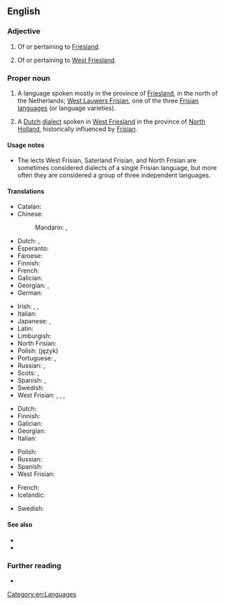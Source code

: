 ==English==
{{wp|dab=West Frisian}}
{{interwiktionary|fy}}

===Adjective===
{{en-adj|-|head=[[west|West]] [[Frisian]]}}

# Of or pertaining to [[Friesland]].
# {{lb|en|in the Netherlands}} Of or pertaining to [[West Friesland]].

===Proper noun===
{{en-proper noun|head=[[west|West]] [[Frisian]]}}

# A language spoken mostly in the province of [[Friesland]], in the north of the Netherlands; [[West Lauwers Frisian]], one of the three [[w:Frisian languages|Frisian languages]] (or language varieties).
# {{lb|en|in the Netherlands}} A [[Dutch]] [[dialect]] spoken in [[West Friesland]] in the province of [[North Holland]], historically influenced by [[Frisian]].

====Usage notes====
* The lects West Frisian, Saterland Frisian, and North Frisian are sometimes considered dialects of a single Frisian language, but more often they are considered a group of three independent languages.

====Translations====
{{trans-top|language spoken in Friesland}}
* Catalan: {{t+|ca|frisó occidental|m}}
* Chinese:
*: Mandarin: {{t|cmn|弗里西亞語|sc=Hani}}, {{t|cmn|弗里西亚语|tr=Fúlǐxīyà yǔ|sc=Hani}}
* Dutch: {{t+|nl|West-Fries|n}}, {{t|nl|Westerlauwers Fries|n}}
* Esperanto: {{t|eo|okcidentfrisa lingvo}}
* Faroese: {{t+|fo|vesturfrísiskt|n}}
* Finnish: {{t|fi|länsifriisi}}
* French: {{t+|fr|frison occidental|m}}
* Galician: {{t+|gl|frisón|m}}
* Georgian: {{t|ka|დასავლეთფრიზიული}}, {{t|ka|დასავლეთფრიზიული ენა}}
* German: {{t+|de|Westfriesisch|n}}
{{trans-mid}}
* Irish: {{t|ga|Freaslainnis|f}}, {{t|ga|Freaslainnis an Iarthir|f}}, {{t|ga|Freaslainnis Iartharach|f}}
* Italian: {{t|it|frisone occidentale|m}}
* Japanese: {{t+|ja|西フリジア語|tr=Nishi-furijia-go}}, {{t+|ja|フリジア語|tr=Furijia-go}}
* Latin: {{t|la|frisice occidentalis|m}}
* Limburgish: {{t|li|Wèsfriesj|n}}
* North Frisian: {{t|frr|Weestfrasch}}
* Polish: (język) {{t|pl|zachodniofryzyjski|m}}
* Portuguese: {{t+|pt|frísio|m}}, {{t+|pt|frisão|m}}
* Russian: {{t|ru|западнофри́зский|m}} {{qualifier|язы́к}}, {{t+|ru|фри́зский|m}} {{qualifier|язы́к}}
* Scots: {{t|sco|Wast Frisian}}, {{t|sco|Wastren Frisian}}
* Spanish: {{t|es|frisón occidental|m}}, {{t|es|frisio occidental|m}}
* Swedish: {{t+|sv|västfrisiska|c}}
* West Frisian: {{t|fy|Westerlauwersk Frysk|n}}, {{t|fy|Westfrysk|n}}, {{t|fy|West-Frysk|n}}, {{t+|fy|Frysk|n}} {{qual|common name}}
{{trans-bottom}}

{{trans-top|the Western Frisian dialect of Dutch}}
* Dutch: {{t+|nl|West-Fries}}
* Finnish: {{t|fi|[[länsifriisiläinen]] [[murre]]}}
* Galician: {{t|gl|frisón occidental}}
* Georgian: {{t|ka|დასავლეთფრიზიული}}
* Italian: {{t|it|frisone occidentale|m}}
{{trans-mid}}
* Polish: {{t|pl|zachodniofryzyjski|m}}
* Russian: {{t|ru|западнофри́зский|m}} {{qualifier|язы́к}}
* Spanish: {{t|es|frisón occidental}}
* West Frisian: {{t|fy|Westfrysk|n}}
{{trans-bottom}}

{{checktrans-top}}<!-- Please distinguish between the Frisian language group, the West Frisian language (sometimes known as "Frisian"), and the West Frisian dialect.-->
* French: {{t+check|fr|frison|m}}
* Icelandic: {{t+check|is|frísneska|f}}
{{trans-mid}}
* Swedish: {{t+check|sv|frisiska|c}}
{{trans-bottom}}

====See also====
* {{langcat|fy}}
* {{langlist}}

===Further reading===
* {{ISO 639|ref=1|fy|fry}}

[[Category:en:Languages]]